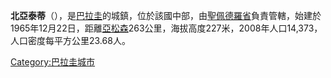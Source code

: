 
'''北亞泰蒂'''（{{lang-es|Yataity del Norte}}），是[[巴拉圭|巴拉圭]]的城鎮，位於該國中部，由[[聖佩德羅省|聖佩德羅省]]負責管轄，始建於1965年12月22日，距離[[亞松森|亞松森]]263公里，海拔高度227米，2008年人口14,373，人口密度每平方公里23.68人。

{{Paraguay-geo-stub}}
[[Category:巴拉圭城市|Category:巴拉圭城市]]